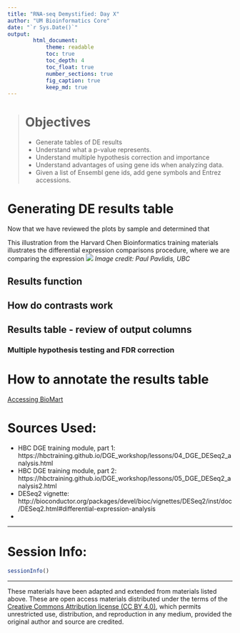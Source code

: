 ```yaml
---
title: "RNA-seq Demystified: Day X"
author: "UM Bioinformatics Core"
date: "`r Sys.Date()`"
output:
        html_document:
            theme: readable
            toc: true
            toc_depth: 4
            toc_float: true
            number_sections: true
            fig_caption: true
            keep_md: true
---
```


<!--- Allow the page to be wider --->
<style>
    body .main-container {
        max-width: 1200px;
    }
</style>
> # Objectives 
> * Generate tables of DE results
> * Understand what a p-value represents.   
> * Understand  multiple hypothesis correction and importance    
> * Understand advantages of using gene ids when analyzing data.    
> * Given a list of Ensembl gene ids, add gene symbols and Entrez accessions.    

# Generating DE results table

Now that we have reviewed the plots by sample and determined that 

This illustration from the Harvard Chen Bioinformatics training materials illustrates the differential expression comparisons procedure, where we are comparing the expression 
![](./images/de_theory.png)
*Image credit: Paul Pavlidis, UBC*

## Results function

## How do contrasts work

## Results table - review of output columns

### Multiple hypothesis testing and FDR correction

# How to annotate the results table

[Accessing BioMart](https://bioconductor.org/packages/release/bioc/vignettes/biomaRt/inst/doc/accessing_ensembl.html)


# Sources Used:    
* HBC DGE training module, part 1: https://hbctraining.github.io/DGE_workshop/lessons/04_DGE_DESeq2_analysis.html    
* HBC DGE training module, part 2: https://hbctraining.github.io/DGE_workshop/lessons/05_DGE_DESeq2_analysis2.html    
* DESeq2 vignette: http://bioconductor.org/packages/devel/bioc/vignettes/DESeq2/inst/doc/DESeq2.html#differential-expression-analysis    
* 

---

# Session Info:
```r
sessionInfo()
```

---

These materials have been adapted and extended from materials listed above. These are open access materials distributed under the terms of the [Creative Commons Attribution license (CC BY 4.0)](http://creativecommons.org/licenses/by/4.0/), which permits unrestricted use, distribution, and reproduction in any medium, provided the original author and source are credited.